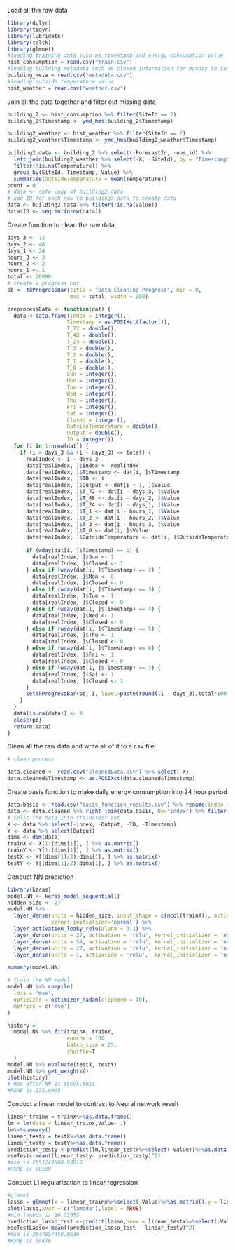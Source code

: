 Load all the raw data
```r
library(dplyr)
library(tidyr)
library(lubridate)
library(tcltk)
library(glmnet)
#loading training data such as timestamp and energy consumption value 
hist_consumption = read.csv("train.csv")
#loading building metadata such as closed information for Monday to Sunday
building_meta = read.csv("metadata.csv")
#loading outside temperature value 
hist_weather = read.csv("weather.csv")
```
Join all the data together and filter out missing data
```r
building_2 <- hist_consumption %>% filter(SiteId == 2)
building_2$Timestamp <- ymd_hms(building_2$Timestamp)

building2_weather <- hist_weather %>% filter(SiteId == 2)
building2_weather$Timestamp <- ymd_hms(building2_weather$Timestamp)

building2.data <- building_2 %>% select(-ForecastId, -obs_id) %>%
  left_join(building2_weather %>% select(-X, -SiteId), by = "Timestamp") %>%
  filter(!is.na(Temperature)) %>%
  group_by(SiteId, Timestamp, Value) %>%
  summarise(OutsideTemperature = mean(Temperature))
count = 0
# data <- safe copy of building2.data
# add ID for each row to building2.data to create data
data <- building2.data %>% filter(!is.na(Value))
data$ID <- seq.int(nrow(data))
```
Create function to clean the raw data
```r
days_3 <- 72
days_2 <- 48
days_1 <- 24
hours_3 <- 3
hours_2 <- 2
hours_1 <- 1
total <- 20000
# create a progress bar
pb <- tkProgressBar(title = "Data Cleaning Progress", min = 0,
                    max = total, width = 300)

preprocessData <- function(dat) {
  data <-data.frame(index = integer(),
                   Timestamp = as.POSIXct(factor()),
                   T_72 = double(),
                   T_48 = double(),
                   T_24 = double(),
                   T_3 = double(),
                   T_2 = double(),
                   T_1 = double(),
                   T_0 = double(),
                   Sun = integer(),
                   Mon = integer(),
                   Tue = integer(),
                   Wed = integer(),
                   Thu = integer(),
                   Fri = integer(),
                   Sat = integer(),
                   Closed = integer(),
                   OutsideTemperature = double(),
                   Output = double(),
                   ID = integer())
  for (i in 1:nrow(dat)) {
    if (i > days_3 && (i - days_3) <= total) {
      realIndex <- i - days_3
      data[realIndex, ]$index <- realIndex
      data[realIndex, ]$Timestamp <- dat[i, ]$Timestamp
      data[realIndex, ]$ID <- i
      data[realIndex, ]$Output <- dat[i + 1, ]$Value
      data[realIndex, ]$T_72 <- dat[i - days_3, ]$Value
      data[realIndex, ]$T_48 <- dat[i - days_2, ]$Value
      data[realIndex, ]$T_24 <- dat[i - days_1, ]$Value
      data[realIndex, ]$T_1 <- dat[i - hours_1, ]$Value
      data[realIndex, ]$T_2 <- dat[i - hours_2, ]$Value
      data[realIndex, ]$T_3 <- dat[i - hours_3, ]$Value
      data[realIndex, ]$T_0 <- dat[i, ]$Value
      data[realIndex, ]$OutsideTemperature <- dat[i, ]$OutsideTemperature
      
      if (wday(dat[i, ]$Timestamp) == 1) {
        data[realIndex, ]$Sun <- 1
        data[realIndex, ]$Closed <- 1
      } else if (wday(dat[i, ]$Timestamp) == 2) {
        data[realIndex, ]$Mon <- 0
        data[realIndex, ]$Closed <- 0
      } else if (wday(dat[i, ]$Timestamp) == 3) {
        data[realIndex, ]$Tue <- 1
        data[realIndex, ]$Closed <- 0
      } else if (wday(dat[i, ]$Timestamp) == 4) {
        data[realIndex, ]$Wed <- 1
        data[realIndex, ]$Closed <- 0
      } else if (wday(dat[i, ]$Timestamp) == 5) {
        data[realIndex, ]$Thu <- 1
        data[realIndex, ]$Closed <- 0
      } else if (wday(dat[i, ]$Timestamp) == 6) {
        data[realIndex, ]$Fri <- 1
        data[realIndex, ]$Closed <- 0
      } else if (wday(dat[i, ]$Timestamp) == 7) {
        data[realIndex, ]$Sat <- 1
        data[realIndex, ]$Closed <- 1
      }
      setTkProgressBar(pb, i, label=paste(round((i - days_3)/total*100, 0)), "done")
    }
  }
  data[is.na(data)] <- 0
  close(pb)
  return(data)
}
```
Clean all the raw data and write all of it to a csv file
```r
# clean process

data.cleaned <- read.csv("cleanedData.csv") %>% select(-X)
data.cleaned$Timestamp <- as.POSIXct(data.cleaned$Timestamp)
```
Create basis function to make daily energy consumption into 24 hour period 
```r
data.basis <- read.csv("basis_function_results.csv") %>% rename(index = Timestamp)
data <- data.cleaned %>% right_join(data.basis, by="index") %>% filter(!is.na(T_0)) %>% filter(!is.na(Value))
# Split the data into train/test set
X <- data %>% select(-index, -Output, -ID, -Timestamp)
Y <- data %>% select(Output)
dims <- dim(data)
trainX <- X[1:(dims[1]), ] %>% as.matrix()
trainY <- Y[1:(dims[1]), ] %>% as.matrix()
testX <- X[(dims[1]/2):dims[1], ] %>% as.matrix()
testY <- Y[(dims[1]/2):dims[1], ] %>% as.matrix()

```
Conduct NN prediction
```r
library(keras)
model.NN <- keras_model_sequential()
hidden_size <- 27
model.NN %>%
  layer_dense(units = hidden_size, input_shape = c(ncol(trainX)), activation = 'relu',
              kernel_initializer='normal') %>%
  layer_activation_leaky_relu(alpha = 0.1) %>%
  layer_dense(units = 27, activation = 'relu', kernel_initializer = 'normal') %>%
  layer_dense(units = 54, activation = 'relu', kernel_initializer = 'normal') %>%
  layer_dense(units = 27, activation = 'relu', kernel_initializer = 'normal') %>%
  layer_dense(units = 1, activation = 'relu',  kernel_initializer = 'normal')

summary(model.NN)

# Train the NN model
model.NN %>% compile(
  loss = 'mse',
  optimizer = optimizer_nadam(clipnorm = 10),
  metrics = c('mse')
)

history = 
  model.NN %>% fit(trainX, trainY,
                   epochs = 100,
                   batch_size = 25,
                   shuffle=T
  )
model.NN %>% evaluate(testX, testY)
model.NN %>% get_weights()
plot(history)
# mse after NN is 55695.8021
#RSME is 235.9995
```
Conduct a linear model to contrast to Neural network result
```r
linear_trainx = trainX%>%as.data.frame()
lm = lm(data = linear_trainx,Value~ .)
lm%>%summary()
linear_testx = testX%>%as.data.frame()
linear_testy = testY%>%as.data.frame()
prediction_testy <-predict(lm,linear_testx%>%select(-Value))%>%as.data.frame()
mseTest<-mean((linear_testy- prediction_testy)^2)
#mse is 2551249500.93015
#RSME is 50509
```
Conduct L1 regularization to linear regression
```r
#glmnet
lasso = glmnet(x = linear_trainx%>%select(-Value)%>%as.matrix(),y = linear_trainx%>%select(Value)%>%as.matrix(),family = "gaussian" )
plot(lasso,xvar = c("lambda"),label = TRUE)
#min lambda is 16.03655
prediction_lasso_test <-predict(lasso,newx = linear_testx%>%select(-Value)%>%as.matrix(),s = c(16.03655),type = "response")
mseTestLasso<-mean((prediction_lasso_test - linear_testy)^2)
#mse is 2547857458.0636
#RSME is 50476
```